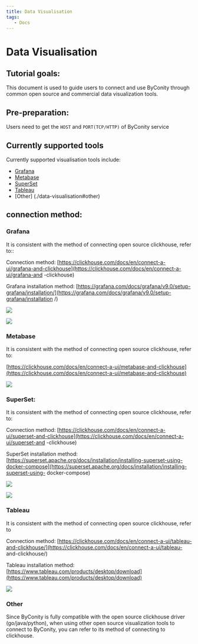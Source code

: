 ```yaml
---
title: Data Visualisation
tags:
   - Docs
---
```


# Data Visualisation

## Tutorial goals:

This document is used to guide users to connect and use ByConity through common open source and commercial data visualization tools.

## Pre-preparation:

Users need to get the `HOST` and `PORT(TCP/HTTP)` of ByConity service

## Currently supported tools

Currently supported visualisation tools include:

- [Grafana](./data-visualisation#grafana)
- [Metabase](./data-visualisation#metabase)
- [SuperSet](./data-visualisation#superset)
- [Tableau](./data-visualisation#tableau)
- [Other] (./data-visualisation#other)

## connection method:

### Grafana

It is consistent with the method of connecting open source clickhouse, refer to::

Connection method: [https://clickhouse.com/docs/en/connect-a-ui/grafana-and-clickhouse](https://clickhouse.com/docs/en/connect-a-ui/grafana-and -clickhouse)

Grafana installation method: [https://grafana.com/docs/grafana/v9.0/setup-grafana/installation/](https://grafana.com/docs/grafana/v9.0/setup-grafana/installation /)

![](./assets/data-visualisation/boxcnPWwcVS2PP0ScJ1DABrY5Gb.png)

![](./assets/data-visualisation/boxcnUlfPZA9ubTQw2MiKV0eOSc.png)

### Metabase

It is consistent with the method of connecting open source clickhouse, refer to:

[https://clickhouse.com/docs/en/connect-a-ui/metabase-and-clickhouse](https://clickhouse.com/docs/en/connect-a-ui/metabase-and-clickhouse)

![](./assets/data-visualisation/boxcnzLODLCibKe4uefhtK3bPMh.png)

### SuperSet:

It is consistent with the method of connecting open source clickhouse, refer to:

Connection method: [https://clickhouse.com/docs/en/connect-a-ui/superset-and-clickhouse](https://clickhouse.com/docs/en/connect-a-ui/superset-and -clickhouse)

SuperSet installation method: [https://superset.apache.org/docs/installation/installing-superset-using-docker-compose](https://superset.apache.org/docs/installation/installing-superset-using- docker-compose)

![](./assets/data-visualisation/boxcnLpId4cqZ0REcyCFlZYxPqh.png)

![](./assets/data-visualisation/boxcnG3sMOmptJiaYGlugaznN3f.png)

### Tableau

It is consistent with the method of connecting open source clickhouse, refer to

Connection method: [https://clickhouse.com/docs/en/connect-a-ui/tableau-and-clickhouse/](https://clickhouse.com/docs/en/connect-a-ui/tableau- and-clickhouse/)

Tableau installation method: [https://www.tableau.com/products/desktop/download](https://www.tableau.com/products/desktop/download)

![](./assets/data-visualisation/boxcnLhKBy77zRRuwIKvGNEpdad.png)

### Other

Since ByConity is fully compatible with the open source clickhouse driver (go/java/python), when using other open source visualization tools to connect to ByConity, you can refer to its method of connecting to clickhouse.
